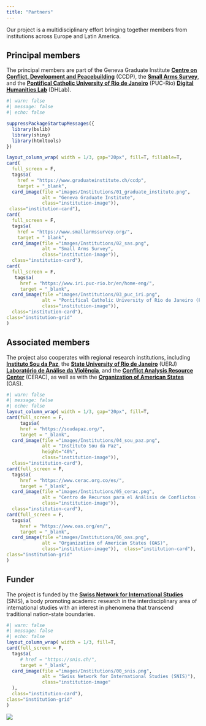 ```yaml
---
title: "Partners"
---
```


Our project is a multidisciplinary effort bringing together members from institutions across Europe and Latin America.

## Principal members

The principal members are part of the Geneva Graduate Institute [**Centre on Conflict, Development and Peacebuilding**](https://www.graduateinstitute.ch/ccdp){target="_blank"} (CCDP), the [**Small Arms Survey**](https://www.smallarmssurvey.org/){target="_blank"}, and the [**Pontifical Catholic University of Rio de Janeiro**](https://www.puc-rio.br/english/){target="_blank"} (PUC-Rio) [**Digital Humanities Lab**](https://laboratoriodehumanidadesdigitais.usuarios.rdc.puc-rio.br/en/home-english/about-puc-rios-digital-humanities-lab-dhlab/){target="_blank"} (DHLab).

```r
#| warn: false
#| message: false
#| echo: false

suppressPackageStartupMessages({
  library(bslib)
  library(shiny)
  library(htmltools)
})

layout_column_wrap( width = 1/3, gap="20px", fill=T, fillable=T,
card(
  full_screen = F,
  tags$a(
    href = "https://www.graduateinstitute.ch/ccdp",
    target = "_blank",
  card_image(file ="images/Institutions/01_graduate_institute.png", 
             alt = "Geneva Graduate Institute",
             class="institution-image")),
 class="institution-card"),
card(
  full_screen = F,
  tags$a(
    href = "https://www.smallarmssurvey.org/",
    target = "_blank",
  card_image(file ="images/Institutions/02_sas.png", 
             alt = "Small Arms Survey",
             class="institution-image")),
  class="institution-card"),
card(
  full_screen = F,
   tags$a(
     href = "https://www.iri.puc-rio.br/en/home-eng/",
     target = "_blank",
  card_image(file ="images/Institutions/03_puc_iri.png", 
             alt = "Pontifical Catholic University of Rio de Janeiro (PUC-Rio)",
             class="institution-image")),
  class="institution-card"),
class="institution-grid"
)
```

## Associated members

The project also cooperates with regional research institutions, including [**Instituto Sou da Paz**](https://soudapaz.org/){target="_blank"}, the [**State University of Rio de Janeiro**](https://www.uerj.br/){target="_blank"} (UERJ) [**Laboratório de Análise da Violência**](https://lav-uerj.org/en/institucional/){target="_blank"}, and the [**Conflict Analysis Resource Center**](https://iansa.org/member/the-conflict-analysis-resource-center-cerac/){target="_blank"} (CERAC), as well as with the [**Organization of American States**](https://www.oas.org/){target="_blank"} (OAS).

```r
#| warn: false
#| message: false
#| echo: false
layout_column_wrap( width = 1/3, gap="20px", fill=T,
card(full_screen = F,
     tags$a(
     href = "https://soudapaz.org/",
     target = "_blank",
  card_image(file ="images/Institutions/04_sou_paz.png", 
             alt = "Instituto Sou da Paz",
             height="40%",
             class="institution-image")),
  class="institution-card"),
card(full_screen = F,
  tags$a(
     href = "https://www.cerac.org.co/es/",
     target = "_blank",
  card_image(file ="images/Institutions/05_cerac.png", 
             alt = "Centro de Recursos para el Análisis de Conflictos (CERAC)",
             class="institution-image")),
  class="institution-card"),
card(full_screen = F,
  tags$a(
     href = "https://www.oas.org/en/",
     target = "_blank",
  card_image(file ="images/Institutions/06_oas.png", 
             alt = "Organization of American States (OAS)",
             class="institution-image")),  class="institution-card"),
class="institution-grid"
)
```

## Funder

The project is funded by the [**Swiss Network for International Studies**](https://snis.ch/projects/mapping-the-transnational-circulation-and-control-of-small-arms-in-latin-america/){target="_blank"} (SNIS), a body promoting academic research in the interdisciplinary area of international studies with an interest in phenomena that transcend traditional nation-state boundaries.

```r
#| warn: false
#| message: false
#| echo: false
layout_column_wrap( width = 1/3, fill=T,
card(full_screen = F,
  tags$a(
     # href = "https://snis.ch/",
     target = "_blank",
  card_image(file ="images/Institutions/00_snis.png", 
             alt = "Swiss Network for International Studies (SNIS)"),
             class="institution-image"
  ),
  class="institution-card"),
class="institution-grid"
)


```

![](images/ChatGPT%20Image%20Jun%206,%202025,%2003_51_19%20PM.png){.img-background}
